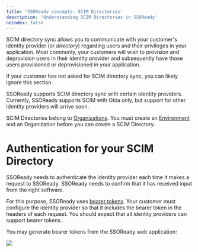 ```yaml
---
title: 'SSOReady concepts: SCIM Directories'
description: 'Understanding SCIM Directories in SSOReady'
noindex: false
---
```


SCIM directory sync allows you to communicate with your customer's identity provider (or *directory*) regarding users and their privileges in your application. Most commonly, your customers will wish to provision and deprovision users in their identity provider and subsequently have those users provisioned or deprovisioned in your application.

If your customer has not asked for SCIM directory sync, you can likely ignore this section. 

<Info>SSOReady supports SCIM directory sync with certain identity providers. Currently, SSOReady supports SCIM with Okta only, but support for other identity providers will arrive soon. </Info>

SCIM Directories belong to [Organizations](/docs/sso-ready-concepts/saml-connections). You must create an [Environment](/docs/sso-ready-concepts/saml-connections) and an Organization before you can create a SCIM Directory.

# Authentication for your SCIM Directory

SSOReady needs to authenticate the identity provider each time it makes a request to SSOReady. SSOReady needs to confirm that it has received input from the right software.

For this purpose, SSOReady uses [bearer tokens](https://medium.com/@arunchaitanya/wtf-is-bearer-token-an-in-depth-explanation-60695b581928). Your customer must configure the identity provider so that it includes the bearer token in the headers of each request. You should expect that all identity providers can support bearer tokens.

You may generate bearer tokens from the SSOReady web application:

<Frame caption="Generating bearer tokens in the SSOReady web application">
    <img src="/docs/assets/ssoready-concepts-assets/scim-bearer.png" />
</Frame>